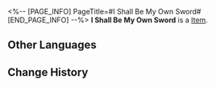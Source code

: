 <%-- [PAGE_INFO]
PageTitle=#I Shall Be My Own Sword#
[END_PAGE_INFO] --%>
{{Item Infobox
|id          = 23014
|image       = Item I Shall Be My Own Sword.png
|type        = 
|invCategory = Light Cone
|rarity      = 5
|effect      = Light Cone for the Path of {{Color|h|Destruction}}. The Light Cone ability is only effective for characters of this Path.
|description = The blade shattered, plunging into the bone-chilling cold.<br />All earthly instruments are mere futilities, their worth discernible with a single glance.<br />''"What use do I have of swords?"''<br />She holds no attachment, nor does her gaze accommodate anything within.
}}
{{Description|''"From now on, I shall be my own sword."''<br />To transcend perceived precipices and achieve unprecedented breakthroughs,<br />one must regard themselves as "kindling" to fuel their own fire.}}
'''I Shall Be My Own Sword''' is a [[Item]].

==Other Languages==
{{Other Languages
|en   = I Shall Be My Own Sword
|zhs  = 此身为剑
|zht  = 此身為劍
|ja   = この{{Rubi|身|み}}は{{Rubi|剣|けん}}なり
|ko   = 이 몸이 검이니
|es   = Yo seré mi propia espada
|fr   = Ma propre épée, je serai
|ru   = Отныне я сама буду мечом
|th   = I Shall Be My Own Sword
|vi   = Thân Này Là Kiếm
|de   = Eins mit dem Schwert
|id   = I Shall Be My Own Sword
|pt   = Eu Serei Minha Própria Espada
}}

==Change History==
{{Change History|2.0}}